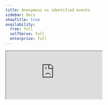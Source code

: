 ```yaml
---
title: Anonymous vs identified events
sidebar: Docs
showTitle: true
availability:
  free: full
  selfServe: full
  enterprise: full
---
```




<iframe
    src="https://www.youtube-nocookie.com/embed/U2Ac4w5flJQ"
    className="rounded shadow-xl"
/>

<IdentifiedVsAnonymousIntro />

![Anonymous vs identified events](https://res.cloudinary.com/dmukukwp6/image/upload/v1727855989/posthog.com/contents/anon-vs-identifd.png)

## How to capture anonymous events


<Tab.Group tabs={[
    'Web', 
    'Backend', 
    'Android', 
    'iOS',
    'Flutter']}>
    <Tab.List>
        <Tab>Web</Tab>
        <Tab>Backend</Tab>
        <Tab>Android</Tab>
        <Tab>iOS</Tab>
        <Tab>Flutter</Tab>
    </Tab.List>
    <Tab.Panels>
        <Tab.Panel>
            <HowToCaptureAnonymousEventsWeb />
        </Tab.Panel>
        <Tab.Panel>
            <HowToCaptureAnonymousEventsBackend />
        </Tab.Panel>
        <Tab.Panel>
           <HowToCaptureAnonymousEventsAndroid />
        </Tab.Panel>
        <Tab.Panel>
           <HowToCaptureAnonymousEventsIOS />
        </Tab.Panel>
        <Tab.Panel>
           <HowToCaptureAnonymousEventsFlutter />
        </Tab.Panel>
    </Tab.Panels>
</Tab.Group>

## How to capture identified events






<Tab.Group tabs={[
    'Web', 
    'Backend', 
    'Android', 
    'iOS',
    'Flutter']}>
    <Tab.List>
        <Tab>Web</Tab>
        <Tab>Backend</Tab>
        <Tab>Android</Tab>
        <Tab>iOS</Tab>
        <Tab>Flutter</Tab>
    </Tab.List>
    <Tab.Panels>
        <Tab.Panel>
            <HowToCaptureIdentifiedEventsFrontend />
        </Tab.Panel>
        <Tab.Panel>
            <HowToCaptureIdentifiedEventsBackend />
        </Tab.Panel>
        <Tab.Panel>
            <HowToCaptureIdentifiedEventsAndroid />
        </Tab.Panel>
        <Tab.Panel>
           <HowToCaptureIdentifiedEventsiOS />
        </Tab.Panel>
        <Tab.Panel>
           <HowToCaptureIdentifiedEventsFlutter />
        </Tab.Panel>
    </Tab.Panels>
</Tab.Group>

## Frequently asked questions

### General questions

#### What can and can't I do with anonymous events?

You **can**:

- Set [event properties](/docs/product-analytics/capture-events#setting-event-properties)
- Aggregate and filter events by event properties e.g. URL, geographic location, UTM source.
- Create insights like [trends](/docs/product-analytics/trends/overview), [funnels](/docs/product-analytics/funnels), [SQL insights](/docs/product-analytics/sql) and more.

You **cannot**:

- Set [person properties](/docs/product-analytics/person-properties)
- Create [cohorts](/docs/data/cohorts)
- Filter on person properties
- Use person properties for targeting feature flags, A/B tests, or surveys
- Query the `persons` table using [SQL insights](/docs/product-analytics/sql)
- Use group analytics

### What can and can't I do with identified events?

You can use all of PostHog's features with identified events. There are no restrictions.

### What happens to events when an anonymous user is identified? 

All future events are associated with their person profile and are captured and billed as identified events.

Past events are attributed to the person, but are otherwise unchanged. This means that past events remain billed as anonymous.

### Can I specify some events to be identified and others to be anonymous for the same users?

Not if you already identified them. Once a user is identified, all _future_ events for that user are associated with their person profile and are captured as identified events.

### How do I revert back to anonymous events after identifying?

Calling [`reset()`](/docs/product-analytics/identify#3-reset-after-logout) will unlink the person profile from the user and create a new PostHog anonymous ID for capturing events. Any future events are captured as anonymous events. 

However, if you capture events using the `distinct_id` used in their previously identified person profile, the events are captured as identified events. You need to use a new `distinct_id` to capture events as anonymous events.

### Data questions

### Can identified events still be "anonymous"?

Yes, identified events can still be "anonymous" in the sense that they don't need to contain personal information such as name, email, or phone number. A person profile is still created for them, but it doesn't need to include any personal information.

### How are initial person properties set when an anonymous user is identified?

As person properties are not stored on anonymous events, we cannot get any initial person properties directly from those events. Instead, we retrieve the initial person properties based on the values in the [persistence store].

We derive the following values from the persistence store:
 - `$initial_current_url`
 - `$initial_pathname`
 - `$initial_referrer`
 - `$initial_referring_domain`
 - `$initial_host`
 - and any initial properties that can be derived from the URL e.g., `$initial_utm_campaign`, `$initial_utm_content`, `$initial_utm_medium`, `$initial_utm_source`

Note that the above initial parameters will only work across subdomains if you're using `persistence: "localStorage+cookie"` (default) or `persistence: "cookie"`

Any other initial [person properties](product-analytics/person-properties#default-person-properties), including initial [GeoIP properties](https://posthog.com/docs/product-analytics/person-properties#geoip-properties) will be set from the values in the event at the time that the person profile was created i.e. when the events became identified.

### If we change our `person_profiles` config to `'always'` away from `'identify-only'`? Will we get all the person data from the previously captured anonymous events?

No, anonymous events only capture the event data and none of the person data. If that person is identified at a later date – either by identifying them or changing your configuration settings – there isn't a way to retrieve the person properties from the previously captured anonymous events.

### Insights questions

### Why am I seeing "Person without distinct_id" in my insights?

These are users who do not have a person profile and are anonymous users. We're aware that the wording here is confusing and are looking into updating this.

### Why am I seeing drops in my insights that rely on person properties?

If your insight is using a person property, then this relies on identified events. When using anonymous events, the person profile will not exist until the person has been identified and the events have become identified events. In some cases you may never identify a person, and in some cases you may identify a person at a later date.

Depending on what you're trying to visualize, you may be able to use some of the properties on the events to achieve a similar outcome i.e. Looking at the referring domain on the first ever pageview for each user.

###  Billing questions

### Why are identified events so much more expensive?

Since identified events are associated with a person profile, processing and querying them requires using resource intensive table JOINs. On the other hand, anonymous events are stored in a single table and are more efficient to query.

This [post](/blog/analytics-pricing#why-are-anonymous-events-so-much-cheaper) goes into more detail.

### Why am I being charged for both "events" and "persons"

We're not charging you for both. The person profiles line item you see on your invoice is a number of identified events captured. The events line item is the total number of anonymous events captured.

### How does my free allowance work for anonymous vs identified events?

Your first one million events each month are free, regardless if they are anonymous or identified. 
